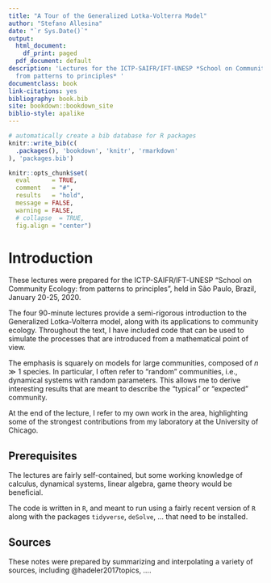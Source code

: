 ```yaml
--- 
title: "A Tour of the Generalized Lotka-Volterra Model"
author: "Stefano Allesina"
date: "`r Sys.Date()`"
output:
  html_document:
    df_print: paged
  pdf_document: default
description: 'Lectures for the ICTP-SAIFR/IFT-UNESP *School on Community Ecology:
  from patterns to principles* '
documentclass: book
link-citations: yes
bibliography: book.bib
site: bookdown::bookdown_site
biblio-style: apalike
---
```


```r
# automatically create a bib database for R packages
knitr::write_bib(c(
  .packages(), 'bookdown', 'knitr', 'rmarkdown'
), 'packages.bib')
```

```r
knitr::opts_chunk$set(
  eval      = TRUE,
  comment   = "#",
  results   = "hold",
  message = FALSE,
  warning = FALSE,
  # collapse  = TRUE,
  fig.align = "center")
```

# Introduction

These lectures were prepared for the ICTP-SAIFR/IFT-UNESP "School on Community Ecology: from patterns to principles", held in São Paulo, Brazil, January 20-25, 2020.

The four 90-minute lectures provide a semi-rigorous introduction to the Generalized Lotka-Volterra model, along with its applications to community ecology. Throughout the text, I have included code that can be used to simulate the processes that are introduced from a mathematical point of view. 

The emphasis is squarely on models for large communities, composed of $n \gg 1$ species. In particular, I often refer to "random" communities, i.e., dynamical systems with random parameters. This allows me to derive interesting results that are meant to describe the "typical" or "expected" community.

At the end of the lecture, I refer to my own work in the area, highlighting some of the strongest contributions from my laboratory at the University of Chicago. 

## Prerequisites

The lectures are fairly self-contained, but some working knowledge of calculus, dynamical systems, linear algebra, game theory would be beneficial.

The code is written in `R`, and meant to run using a fairly recent version of `R` along with the packages `tidyverse`, `deSolve`, ... that need to be installed.

## Sources

These notes were prepared by summarizing and interpolating a variety of sources, including @hadeler2017topics, ....

